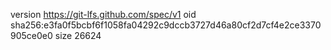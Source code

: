 version https://git-lfs.github.com/spec/v1
oid sha256:e3fa0f5bcbf6f1058fa04292c9dccb3727d46a80cf2d7cf4e2ce3370905ce0e0
size 26624
